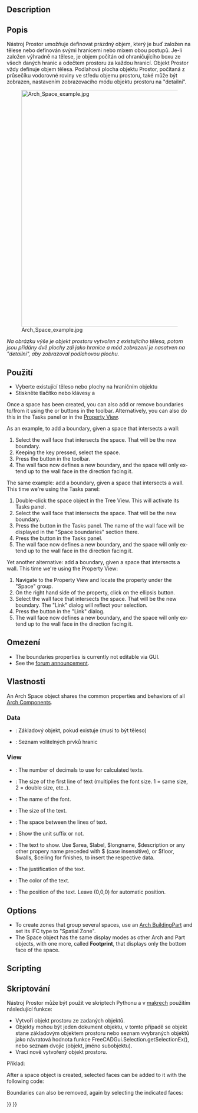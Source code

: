 <languages/>

<div class="mw-translate-fuzzy">
{{docnav/cs|[[Arch_Roof/cs|Roof]]|[[Arch_Stairs/cs|Stairs]]|[[Arch_Workbench/cs|Arch]]|IconL=Arch_Roof.svg |IconC=Workbench_Arch.svg |IconR=Arch_Stairs.svg}}
</div>

<div class="mw-translate-fuzzy">
{{GuiCommand/cs
|Name=Arch_Space
|Name/cs=Arch Space
|MenuLocation=Architecture → Space
|Workbenches=[[Arch_Workbench/cs|Architektura]]
|Shortcut={{KEY|S}} {{KEY|P}}
|SeeAlso=[[Arch Wall/cs]], [[Arch Structure/cs]]
|Version=0.14
}}
</div>

<div lang="en" dir="ltr" class="mw-content-ltr">
==Description==
</div>

<div class="mw-translate-fuzzy">
==Popis==
Nástroj Prostor umožňuje definovat prázdný objem, který je buď založen na tělese nebo definován svými hranicemi nebo mixem obou postupů.  Je-li založen výhradně na tělese, je objem počítán od ohraničujícího boxu ze všech daných hranic a odečtem prostoru za každou hranicí. Objekt Prostor vždy definuje objem tělesa. Podlahová plocha objektu Prostor, počítaná z průsečíku vodorovné roviny ve středu objemu prostoru, také může být zobrazen, nastavením zobrazovacího módu objektu prostoru na "detailní".
</div>

[[Image:Arch Space example.jpg|640px]]

<div class="mw-translate-fuzzy">
''Na obrázku výše je objekt prostoru vytvořen z existujícího tělesa, potom jsou přidány dvě plochy zdi jako hranice a mód zobrazení je nasatven na "detailní", aby zobrazoval podlahovou plochu.''
</div>

<span id="Usage"></span>
<div class="mw-translate-fuzzy">
==Použití==
</div>

<div class="mw-translate-fuzzy">
* Vyberte existující těleso nebo plochy na hraničním objektu
* Stiskněte tlačítko {{KEY|[[Image:Arch_Space.png|32px]] Prostor}} nebo klávesy {{KEY|S}} a {{KEY|P}}
</div>

<div lang="en" dir="ltr" class="mw-content-ltr">
Once a space has been created, you can also add or remove boundaries to/from it using the {{Button|[[Image:Arch_Add.svg|16px]] [[Arch_Add|Add Component]]}} or {{Button|[[Image:Arch_Remove.svg|16px]] [[Arch_Remove|Remove Component]]}} buttons in the toolbar. Alternatively, you can also do this in the Tasks panel or in the [[Property_View|Property View]].
</div>

<div lang="en" dir="ltr" class="mw-content-ltr">
As an example, to add a boundary, given a space that intersects a wall:
# Select the wall face that intersects the space. That will be the new boundary.
# Keeping the {{KEY|Ctrl}} key pressed, select the space.
# Press the {{Button|[[Image:Arch_Add.svg|16px]] [[Arch_Add|Add Component]]}} button in the toolbar.
# The wall face now defines a new boundary, and the space will only extend up to the wall face in the direction facing it.
</div>

<div lang="en" dir="ltr" class="mw-content-ltr">
The same example: add a boundary, given a space that intersects a wall. This time we're using the Tasks panel:
# Double-click the space object in the Tree View. This will activate its Tasks panel.
# Select the wall face that intersects the space. That will be the new boundary.
# Press the {{Button|[[Image:Arch_Add.svg|16px]] [[Arch_Add|Add Component]]}} button in the Tasks panel. The name of the wall face will be displayed in the "Space boundaries" section there.
# Press the {{Button|OK}} button in the Tasks panel.
# The wall face now defines a new boundary, and the space will only extend up to the wall face in the direction facing it.
</div>

<div lang="en" dir="ltr" class="mw-content-ltr">
Yet another alternative: add a boundary, given a space that intersects a wall. This time we're using the Property View:
# Navigate to the Property View and locate the {{PropertyData|Boundaries}} property under the "Space" group.
# On the right hand side of the {{PropertyData|Boundaries}} property, click on the ellipsis button.
# Select the wall face that intersects the space. That will be the new boundary. The "Link" dialog will reflect your selection.
# Press the {{Button|OK}} button in the "Link" dialog.
# The wall face now defines a new boundary, and the space will only extend up to the wall face in the direction facing it.
</div>

<span id="Limitations"></span>
<div class="mw-translate-fuzzy">
==Omezení==
</div>

<div lang="en" dir="ltr" class="mw-content-ltr">
* The boundaries properties is currently not editable via GUI.
* See the [https://forum.freecad.org/viewtopic.php?f=9&t=4275 forum announcement].
</div>

<span id="Properties"></span>
==Vlastnosti==

<div lang="en" dir="ltr" class="mw-content-ltr">
An Arch Space object shares the common properties and behaviors of all [[Arch_Component|Arch Components]].
</div>

<div lang="en" dir="ltr" class="mw-content-ltr">
===Data===
</div>

<div lang="en" dir="ltr" class="mw-content-ltr">
{{Properties_Title|Space}}
</div>

<div class="mw-translate-fuzzy">
* {{PropertyData|Základ}}: Základový objekt, pokud existuje (musí to být těleso)
* {{PropertyData|Hranice}}: Seznam volitelných prvků hranic
</div>

<div lang="en" dir="ltr" class="mw-content-ltr">
===View===
</div>

<div lang="en" dir="ltr" class="mw-content-ltr">
{{Properties_Title|Space}}
</div>

<div lang="en" dir="ltr" class="mw-content-ltr">
* {{PropertyView|Decimals|Integer}}: The number of decimals to use for calculated texts.
* {{PropertyView|First Line|Length}}: The size of the first line of text (multiplies the font size. 1 = same size, 2 = double size, etc..).
* {{PropertyView|Font Name|Font}}: The name of the font.
* {{PropertyView|Font Size|Length}}: The size of the text.
* {{PropertyView|Line Spacing|Float}}: The space between the lines of text.
* {{PropertyView|Show Unit|Bool}}: Show the unit suffix or not.
* {{PropertyView|Text|StringList}}:  The text to show. Use $area, $label, $longname, $description or any other propery name preceded with $ (case insensitive), or $floor, $walls, $ceiling for finishes, to insert the respective data.
* {{PropertyView|Text Align|Enumeration}}: The justification of the text.
* {{PropertyView|Text Color|Color}}: The color of the text.
* {{PropertyView|Text Position|VectorDistance}}: The position of the text. Leave (0,0,0) for automatic position.
</div>

<div lang="en" dir="ltr" class="mw-content-ltr">
==Options==
</div>

<div lang="en" dir="ltr" class="mw-content-ltr">
* To create zones that group several spaces, use an [[Arch_BuildingPart|Arch BuildingPart]] and set its IFC type to "Spatial Zone".
* The Space object has the same display modes as other Arch and Part objects, with one more, called '''Footprint''', that displays only the bottom face of the space.
</div>

<div lang="en" dir="ltr" class="mw-content-ltr">
==Scripting==
</div>

<div class="mw-translate-fuzzy">
==Skriptování==
</div>

<div class="mw-translate-fuzzy">
Nástroj Prostor může být použit ve skriptech Pythonu a v [[macros/cs|makrech]] použitím následující funkce:
</div>

{{Code|code=
Space = makeSpace(objects=None, baseobj=None, name="Space")
}}

<div class="mw-translate-fuzzy">
* Vytvoří objekt prostoru ze zadaných objektů. 
* Objekty mohou být jeden dokument objektu, v tomto případě se objekt stane základovým objektem prostoru nebo seznam vvybraných objektů jako návratová hodnota funkce FreeCADGui.Selection.getSelectionEx(), nebo seznam dvojic (objekt, jméno subobjektu).
* Vrací nově vytvořený objekt prostoru.
</div>

Příklad:

{{Code|code=
import FreeCAD, Arch

Box = FreeCAD.ActiveDocument.addObject("Part::Box", "Box")
Box.Length = 1000
Box.Width = 1000
Box.Height = 1000

Space = Arch.makeSpace(Box)
Space.ViewObject.LineWidth = 2
FreeCAD.ActiveDocument.recompute()
}}

<div lang="en" dir="ltr" class="mw-content-ltr">
After a space object is created, selected faces can be added to it with the following code:
</div>

{{Code|code=
import FreeCAD, FreeCADGui, Draft, Arch

points = [FreeCAD.Vector(-500, 0, 0), FreeCAD.Vector(1000, 1000, 0)]
Line = Draft.makeWire(points)
Wall = Arch.makeWall(Line, width=150, height=2000)
FreeCAD.ActiveDocument.recompute()

# Select a face of the wall
selection = FreeCADGui.Selection.getSelectionEx()
Arch.addSpaceBoundaries(Space, selection)
}}

<div lang="en" dir="ltr" class="mw-content-ltr">
Boundaries can also be removed, again by selecting the indicated faces:
</div>

{{Code|code=
selection = FreeCADGui.Selection.getSelectionEx()
Arch.removeSpaceBoundaries(Space, selection)
}}


<div class="mw-translate-fuzzy">
{{docnav/cs|[[Arch_Roof/cs|Roof]]|[[Arch_Stairs/cs|Stairs]]|[[Arch_Workbench/cs|Arch]]|IconL=Arch_Roof.svg |IconC=Workbench_Arch.svg |IconR=Arch_Stairs.svg}}
</div>

{{BIM_Tools_navi{{#translation:}}}}
{{Userdocnavi{{#translation:}}}}